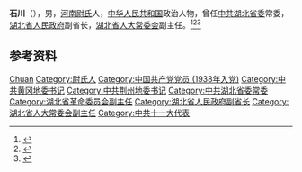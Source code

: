 {{Otheruses|other=名为石川的其他事物|石川}}

'''石川'''（{{bd|1920年|5月|2013年|3月12日|catIdx=Shi}}），男，[[河南|河南]][[尉氏|尉氏]]人，[[中华人民共和国|中华人民共和国]]政治人物，曾任[[中共湖北省委|中共湖北省委]]常委，[[湖北省人民政府|湖北省人民政府]]副省长，[[湖北省人大常委会|湖北省人大常委会]]副主任。<ref>{{cite book|title=中囯人名大辞典·现任党政军领导人物卷|author=廖盖隆等编|year=1990|publisher=上海辞书出版社|location=上海|page=}}</ref><ref>{{Cite book|title=中国共产党人名大辞典|author=盛平主编|publisher=中国国际广播出版社|year=1991|isbn=|location=北京|pages=}}</ref><ref>{{Cite web|title=石川同志逝世|url=http://cpc.people.com.cn/n/2013/0317/c87393-20817458.html|accessdate=2020-07-22|work=湖北日报|archiveurl=https://web.archive.org/web/20150401120551/http://cpc.people.com.cn/n/2013/0317/c87393-20817458.html|archivedate=2015-04-01|dead-url=no}}</ref>

== 参考资料 ==
{{reflist}}

{{中国人物小作品}}

{{Authority control}}
{{DEFAULTSORT:Shi石}}
[[Category:石姓|Chuan]]
[[Category:尉氏人|Category:尉氏人]]
[[Category:中国共产党党员_(1938年入党)|Category:中国共产党党员 (1938年入党)]]
[[Category:中共黄冈地委书记|Category:中共黄冈地委书记]]
[[Category:中共荆州地委书记|Category:中共荆州地委书记]]
[[Category:中共湖北省委常委|Category:中共湖北省委常委]]
[[Category:湖北省革命委员会副主任|Category:湖北省革命委员会副主任]]
[[Category:湖北省人民政府副省长|Category:湖北省人民政府副省长]]
[[Category:湖北省人大常委会副主任|Category:湖北省人大常委会副主任]]
[[Category:中共十一大代表|Category:中共十一大代表]]